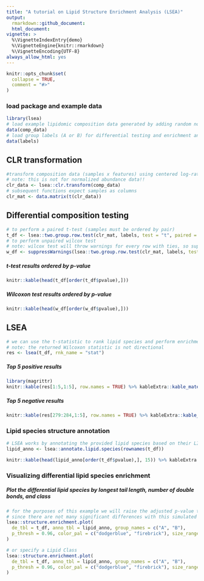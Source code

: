---
title: "A tutorial on Lipid Structure Enrichment Analysis (LSEA)"
output:
  rmarkdown::github_document:
  html_document:
vignette: >
  %\VignetteIndexEntry{demo}
  %\VignetteEngine{knitr::rmarkdown}
  %\VignetteEncoding{UTF-8}
always_allow_html: yes
---

```{r, include = FALSE}
knitr::opts_chunk$set(
  collapse = TRUE,
  comment = "#>"
)
```
### load package and example data
```{r, warning = FALSE}
library(lsea)
# load example lipidomic composition data generated by adding random noise to real data
data(comp_data)
# load group labels (A or B) for differential testing and enrichment analysis
data(labels)
```
## CLR transformation
```{r}
#transform composition data (samples x features) using centered log-ratio transformation
# note: this is not for normalized abundance data!!
clr_data <- lsea::clr.transform(comp_data)
# subsequent functions expect samples as columns
clr_mat <- data.matrix(t(clr_data))
```
## Differential composition testing
```{r, warning = FALSE, message = FALSE}
# to perform a paired t-test (samples must be ordered by pair)
t_df <- lsea::two.group.row.test(clr_mat, labels, test = "t", paired = TRUE)
# to perform unpaired wilcox test
# note: wilcox test will throw warnings for every row with ties, so suppress those warnings
w_df <- suppressWarnings(lsea::two.group.row.test(clr_mat, labels, test = "w", paired = FALSE))
```
##### t-test results ordered by p-value
```{r, echo = FALSE}
knitr::kable(head(t_df[order(t_df$pvalue),]))
```
##### Wilcoxon test results ordered by p-value
```{r, echo = FALSE}
knitr::kable(head(w_df[order(w_df$pvalue),]))
```
## LSEA
```{r, warning = FALSE, message = FALSE}
# we can use the t-statistic to rank lipid species and perform enrichment analysis using the GSEA algorithm
# note: the returned Wilcoxon statistic is not directional
res <- lsea(t_df, rnk_name = "stat")
```
##### Top 5 positive results
```{r, echo = FALSE, warning = FALSE}
library(magrittr)
knitr::kable(res[1:5,1:5], row.names = TRUE) %>% kableExtra::kable_material(c("striped"))
```
##### Top 5 negative results
```{r, echo = FALSE}
knitr::kable(res[279:284,1:5], row.names = TRUE) %>% kableExtra::kable_material(c("striped"))
```
### Lipid species structure annotation
```{r}
# LSEA works by annotating the provided lipid species based on their LIPIDMAPS-style name
lipid_anno <- lsea::annotate.lipid.species(rownames(t_df))
```

```{r, echo = FALSE}
knitr::kable(head(lipid_anno[order(t_df$pvalue),], 15)) %>% kableExtra::kable_material(c("striped"))
```
### Visualizing differential lipid species enrichment
##### Plot the differential lipid species by longest tail length, number of double bonds, and class
```{r, fig.width = 9,fig.height = 6.5, dpi = 1200}
# for the purposes of this example we will raise the adjusted p-value threshold
# since there are not many significant differences with this simulated data
lsea::structure.enrichment.plot(
  de_tbl = t_df, anno_tbl = lipid_anno, group_names = c("A", "B"),
  p_thresh = 0.96, color_pal = c("dodgerblue", "firebrick"), size_range = c(0.25, 2.5),
)
```
```{r, fig.width = 9,fig.height = 6.5, dpi = 1200}
# or specify a Lipid Class
lsea::structure.enrichment.plot(
  de_tbl = t_df, anno_tbl = lipid_anno, group_names = c("A", "B"),
  p_thresh = 0.96, color_pal = c("dodgerblue", "firebrick"), size_range = c(0.25, 2.5), class = "TG"
)
```

